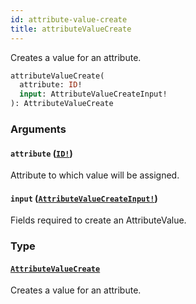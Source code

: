 ```yaml
---
id: attribute-value-create
title: attributeValueCreate
---
```


Creates a value for an attribute.

```graphql
attributeValueCreate(
  attribute: ID!
  input: AttributeValueCreateInput!
): AttributeValueCreate

```

### Arguments

#### `attribute` ([`ID!`](../../../developer/api-reference/scalars/id))

Attribute to which value will be assigned.

#### `input` ([`AttributeValueCreateInput!`](../../../developer/api-reference/inputs/attribute-value-create-input))

Fields required to create an AttributeValue.

### Type

#### [`AttributeValueCreate`](../../../developer/api-reference/objects/attribute-value-create)

Creates a value for an attribute.
